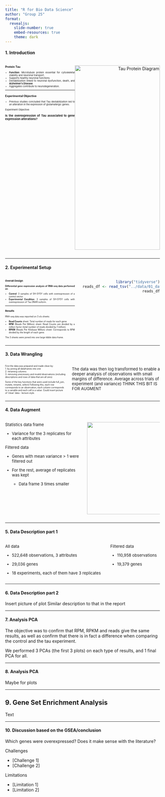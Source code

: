 ```yaml
---
title: "R for Bio Data Science"
author: "Group 25"
format:
  revealjs:
    slide-number: true
    embed-resources: true 
    theme: dark
---
```


#### 1. Introduction

::: {style="display: flex; align-items: flex-start; justify-content: space-between;"}
::: {style="width: 45%; font-size: 55%; text-align: justify;"}
### Protein Tau

-   **Function**: Microtubule protein essential for cytoskeletal stability and neuronal transport.\
-   Supports healthy neuronal functions.\
-   Destabilization linked to neuronal dysfunction, death, and **Alzheimer's Disease**.\
-   Aggregates contribute to neurodegeneration.

------------------------------------------------------------------------

### Experimental Objective

-   Previous studies concluded that Tau destabilization led to an alteration in the expression of glutamatergic genes.

Experiment Objective:\
\
[**Is the overexpression of Tau associated to gene expression alterations?**]{style="width: 45%; font-size: 120%; text-align: justify;"}
:::

::: {style="width: 55%; text-align: right;"}
<img src="images/Tau_Protein.png" alt="Tau Protein Diagram" style="width: 100%; height: 600px;"/>
:::
:::

------------------------------------------------------------------------

#### 2. Experimental Setup

::: {style="display: flex; align-items: flex-start; justify-content: space-between;"}
::: {style="width: 45%; font-size: 50%; text-align: justify;"}
### Overall Design

**Differential gene expression analysis of RNA-seq data performed on**:

-   **Control**: 3 samples of SH-SY5Y cells with overexpression of a control vector.\
-   **Experimental Condition**: 3 samples of SH-SY5Y cells with overexpression of Tau 0N4R isoform.

------------------------------------------------------------------------

### Results

RNA-seq data was reported on 3 xls sheets:

-   **Read Counts** sheet: Total number of reads for each gene.\
-   **RPM** (Reads Per Million) sheet: Read Counts are divided by a million factor (total number of reads divided by 1 million).\
-   **RPKM** (Reads Per Kilobase Million) sheet: Corresponds to RPM divided by the length of each gene.

The 3 sheets were joined into one large tibble data frame.
:::

::: {style="width: 50%; text-align: right;"}
```r
library("tidyverse")
reads_df <- read_tsv("../data/01_data_load_reads.tsv.gz")
reads_df
```
:::
:::

------------------------------------------------------------------------

#### 3. Data Wrangling

::: columns
::: {.column width="40%" style="font-size: 50%;"}
::: incremental
First the data was prepared and made clean by:\
1. by joining all dataframes into one\
2. renaming columns\
3. removing unecessary and invalid observations (including descriptions and rows of data that are all zero)\
:::

Some of the key functions that were used include full_join, mutate, rename, select) Following this, each row corresponds to an observation, each column corresponds to a variable and each cell is a value. Could insert picture of 'clean' data - lecture style.
:::

::: {.column width="60%" style="font-size: small;"}
::: incremental
:::

The data was then log transformed to enable a deeper analysis of observations with small margins of difference. Average across trials of experiment (and variance) THINK THIS BIT IS FOR AUGMENT
:::
:::

------------------------------------------------------------------------

#### 4. Data Augment

::: columns
::: {.column width="40%" style="font-size: small;"}
::: incremental
Statistics data frame

-   Variance for the 3 replicates for each attributes

Filtered data

-   Genes with mean variance \> 1 were filtered out

-   For the rest, average of replicates was kept

    -   Data frame 3 times smaller
:::
:::

::: {.column width="60%" style="font-size: small;"}
![](images/data.png){fig-align="right" width="300"}
:::
:::

------------------------------------------------------------------------

#### 5. Data Description part 1

::: columns
::: {.column width="40%" style="font-size: small;"}
::: incremental
All data

-   522,648 observations, 3 attributes

-   29,036 genes

-   18 experiments, each of them have 3 replicates
:::
:::

::: {.column width="60%" style="font-size: small;"}
::: incremental
Filtered data

-   110,958 observations

-   19,379 genes
:::
:::
:::

------------------------------------------------------------------------

#### 6. Data Description part 2

Insert picture of plot Similar description to that in the report

------------------------------------------------------------------------

#### 7. Analysis PCA

The objective was to confirm that RPM, RPKM and reads give the same results, as well as confirm that there is in fact a difference when comparing the control and the tau experiment.

We performed 3 PCAs (the first 3 plots) on each type of results, and 1 final PCA for all.

------------------------------------------------------------------------

#### 8. Analysis PCA

Maybe for plots

------------------------------------------------------------------------

## 9. Gene Set Enrichment Analysis

Text

------------------------------------------------------------------------

#### 10. Discussion based on the GSEA/conclusion

Which genes were overexpressed? Does it make sense with the literature?

Challenges

-   \[Challenge 1\]
-   \[Challenge 2\]

Limitations

-   \[Limitation 1\]
-   \[Limitation 2\]
